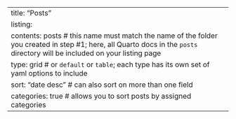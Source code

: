 ---
title: "Posts"
listing: 
  contents: posts # this name must match the name of the folder you created in step #1; here, all Quarto docs in the `posts` directory will be included on your listing page
  type: grid # or `default` or `table`; each type has its own set of yaml options to include
  sort: "date desc" # can also sort on more than one field
  categories: true # allows you to sort posts by assigned categories 
---
